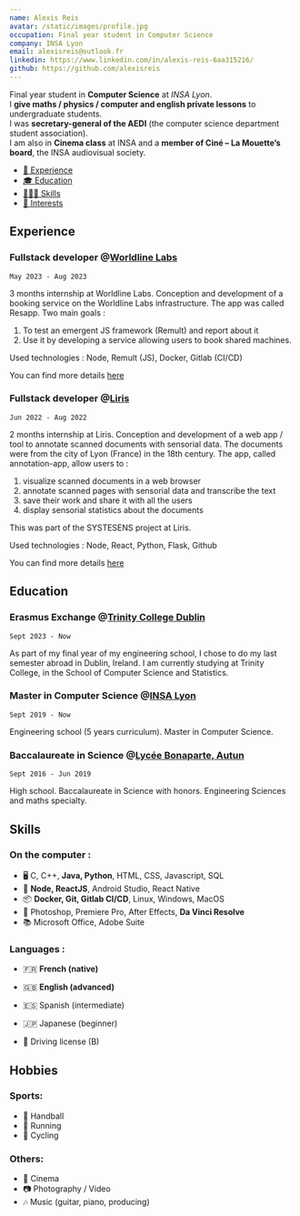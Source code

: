 ```yaml
---
name: Alexis Reis
avatar: /static/images/profile.jpg
occupation: Final year student in Computer Science
company: INSA Lyon
email: alexisreis@outlook.fr
linkedin: https://www.linkedin.com/in/alexis-reis-6aa315216/
github: https://github.com/alexisreis
---
```


Final year student in **Computer Science** at *INSA Lyon*.  
I **give maths / physics / computer and english private lessons** to 
undergraduate students.  
I was **secretary-general of the AEDI** (the computer science department
student association).   
I am also in **Cinema class** at INSA and a **member of Ciné – La Mouette’s 
board**, the INSA audiovisual society.  


- [💼 Experience](#experience)
- [🎓 Education](#education)
- [🤹🏼‍♂️ Skills](#skills)
- [🏐 Interests](#hobbies)

## Experience

### Fullstack developer @**[Worldline Labs](https://worldline.com)**

`May 2023 - Aug 2023`

3 months internship at Worldline Labs. Conception and development of a booking 
service on the Worldline Labs infrastructure. The app was called Resapp. 
Two main goals  : 
1. To test an emergent JS framework (Remult) and report about it
2. Use it by developing a service allowing users to book shared machines. 

Used technologies : Node, Remult (JS), Docker, Gitlab (CI/CD)  

You can find more details [here](/blog/2023-08-Resapp)


### Fullstack developer @[Liris](https://liris.cnrs.fr)

`Jun 2022 - Aug 2022`

2 months internship at Liris. Conception and development of a web app / tool 
to annotate scanned documents with sensorial data. The documents were from 
the city of Lyon (France) in the 18th century. 
The app, called annotation-app, allow users to : 
1. visualize scanned documents in a web browser
2. annotate scanned pages with sensorial data and transcribe the text
3. save their work and share it with all the users
4. display sensorial statistics about the documents

This was part of the SYSTESENS project at Liris.

Used technologies : Node, React, Python, Flask, Github

You can find more details [here](/blog/2022-08-annotation-app)

## Education

### Erasmus Exchange @[Trinity College Dublin](https://www.tcd.ie)

`Sept 2023 - Now`

As part of my final year of my engineering school, I chose to do my last 
semester abroad in Dublin, Ireland. I am currently studying at Trinity 
College, in the School of Computer Science and Statistics.


### Master in Computer Science @[INSA Lyon](https://www.insa-lyon.fr)

`Sept 2019 - Now`

Engineering school (5 years curriculum). Master in Computer Science.

### Baccalaureate in Science @[Lycée Bonaparte, Autun](https://lyc-bonaparte-autun.eclat-bfc.fr/)

`Sept 2016 - Jun 2019`

High school. Baccalaureate in Science with honors. Engineering Sciences and 
maths specialty.

## Skills

### On the computer : 
- 🖥️ C, C++, **Java, Python**, HTML, CSS, Javascript, SQL
- 📱 **Node, ReactJS**, Android Studio, React Native
- 📦 **Docker, Git, Gitlab CI/CD**, Linux, Windows, MacOS
- 🎨 Photoshop, Premiere Pro, After Effects, **Da Vinci Resolve**
- 📚 Microsoft Office, Adobe Suite


### Languages :
- 🇫🇷 **French (native)**
- 🇬🇧 **English (advanced)**
- 🇪🇸 Spanish (intermediate)
- 🇯🇵 Japanese (beginner)

- 🚗 Driving license (B)


## Hobbies

### Sports:

- 🤾 Handball
- 🏃 Running
- 🚴 Cycling

### Others:

- 🎥 Cinema
- 📷 Photography / Video
- 🎶 Music (guitar, piano, producing)

